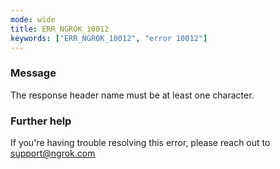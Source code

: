 ```yaml
---
mode: wide
title: ERR_NGROK_10012
keywords: ["ERR_NGROK_10012", "error 10012"]
---
```



### Message

The response header name must be at least one character.

<ErrorDetails />

### Further help

If you're having trouble resolving this error, please reach out to [support@ngrok.com](mailto:support@ngrok.com?subject=Help%20with%20ERR_NGROK_10012)
